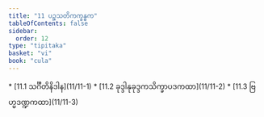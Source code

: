 ```yaml
---
title: "11 ပဉ္စသတိကက္ခန္ဓက"
tableOfContents: false
sidebar:
  order: 12
type: "tipitaka"
basket: "vi"
book: "cula"
---
```



<DynamicBreadcrumb />



<TableOfContents book="cula" section="11">
* [11.1 သင်္ဂီတိနိဒါန](11/11-1)
* [11.2 ခုဒ္ဒါနုခုဒ္ဒကသိက္ခာပဒကထာ](11/11-2)
* [11.3 ဗြဟ္မဒဏ္ဍကထာ](11/11-3)
</TableOfContents>